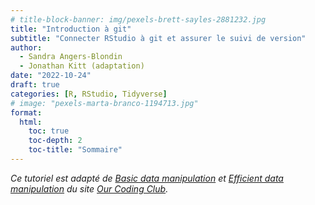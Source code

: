 ```yaml
---
# title-block-banner: img/pexels-brett-sayles-2881232.jpg
title: "Introduction à git"
subtitle: "Connecter RStudio à git et assurer le suivi de version"
author:
  - Sandra Angers-Blondin
  - Jonathan Kitt (adaptation)
date: "2022-10-24"
draft: true
categories: [R, RStudio, Tidyverse]
# image: "pexels-marta-branco-1194713.jpg"
format: 
  html: 
    toc: true
    toc-depth: 2
    toc-title: "Sommaire"
---
```


*Ce tutoriel est adapté de [Basic data manipulation](https://ourcodingclub.github.io/tutorials/data-manip-intro/index.html) et [Efficient data manipulation](https://ourcodingclub.github.io/tutorials/data-manip-efficient/) du site [Our Coding Club](https://ourcodingclub.github.io/).*

<br>
